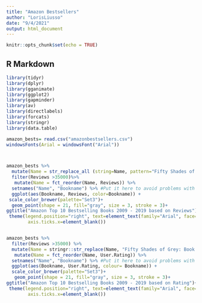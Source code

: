 ---
title: "Amazon Bestsellers"
author: "LorisLiusso"
date: "9/4/2021"
output: html_document
---

```{r setup, include=FALSE}
knitr::opts_chunk$set(echo = TRUE)
```

## R Markdown

```{r}
library(tidyr)
library(dplyr)
library(gganimate)
library(ggplot2)
library(gapminder)
library(av)
library(directlabels)
library(forcats)
library(stringr)
library(data.table)

```

```{r}
amazon_bests= read.csv("amazonbestsellers.csv")
windowsFonts(Arial = windowsFont("Arial"))



amazon_bests %>%
  mutate(Name = str_replace_all (string=Name, pattern="Fifty Shades of Grey: Book One of the Fifty Shades Trilogy \\(Fifty Shades of Grey Series\\)", replacement="Fifty Shades of Grey: Book One"))%>%
  filter(Reviews >35000)%>%
   mutate(Name = fct_reorder(Name, Reviews)) %>%
  setnames("Name", "Bookname") %>% #Put it here to avoid problems with functions
  ggplot(aes(Bookname, Reviews, color=Bookname)) + 
 scale_color_brewer(palette="Set3")+
  geom_point(shape = 21, fill="gray", size = 3, stroke = 3)+
ggtitle("Amazon Top 10 Bestselling Books 2009 - 2019 based on Reviews")+
 theme(legend.position="right", text=element_text(family="Arial", face="bold", size=12), axis.text.x=element_blank(),
        axis.ticks.x=element_blank())


amazon_bests %>%
  filter(Reviews >35000) %>%
  mutate(Name = stringr::str_replace(Name, "Fifty Shades of Grey: Book One of the Fifty Shades Trilogy \\(Fifty Shades of Grey Series\\)", "Fifty Shades of Grey: Book One"))%>%
   mutate(Name = fct_reorder(Name, User.Rating)) %>%
  setnames("Name", "Bookname") %>% #Put it here to avoid problems with functions
  ggplot(aes(Bookname, User.Rating, colour= Bookname)) +
  scale_color_brewer(palette="Set3")+
   geom_point(shape = 21, fill="gray", size = 3, stroke = 3)+
ggtitle("Amazon Top 10 Bestselling Books 2009 - 2019 based on Rating")+
 theme(legend.position="right", text=element_text(family="Arial", face="bold", size=12), axis.text.x=element_blank(),
        axis.ticks.x=element_blank())
 
```


